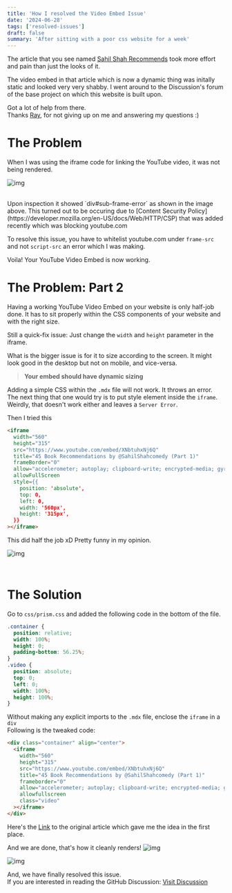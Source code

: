 ```yaml
---
title: 'How I resolved the Video Embed Issue'
date: '2024-06-28'
tags: ['resolved-issues']
draft: false
summary: 'After sitting with a poor css website for a week'
---
```


The article that you see named [Sahil Shah Recommends](https://www.anushkagupta.in/blog/sahil_reccos) took more effort and pain than just the looks of it.

The video embed in that article which is now a dynamic thing was initally static and looked very very shabby. I went around to the Discussion's forum of the base project on which this website is built upon.

Got a lot of help from there. <br/>
Thanks [Ray](https://github.com/ray-android), for not giving up on me and answering my questions :)

# The Problem

When I was using the iframe code for linking the YouTube video, it was not being rendered.

![img](/static/images/video_embed/mess-1.png)

<br />
Upon inspection it showed `div#sub-frame-error` as shown in the image above. This turned out to be occuring
due to [Content Security Policy](https://developer.mozilla.org/en-US/docs/Web/HTTP/CSP) that was added
recently which was blocking youtube.com

To resolve this issue, you have to whitelist youtube.com under `frame-src` and not `script-src` an error which I was making.

Voila! Your YouTube Video Embed is now working.

# The Problem: Part 2

Having a working YouTube Video Embed on your website is only half-job done. It has to sit properly within the CSS components of your website and with the right size.

Still a quick-fix issue: Just change the `width` and `height` parameter in the iframe.

What is the bigger issue is for it to size according to the screen. It might look good in the desktop but not on mobile, and vice-versa.

> **Your embed should have dynamic sizing**

Adding a simple CSS within the `.mdx` file will not work. It throws an error.
The next thing that one would try is to put style element inside the `iframe`. Weirdly, that doesn't work either and leaves a `Server Error`.

Then I tried this

```html
<iframe
  width="560"
  height="315"
  src="https://www.youtube.com/embed/XNbtuhxNj6Q"
  title="45 Book Recommendations by @SahilShahcomedy (Part 1)"
  frameBorder="0"
  allow="accelerometer; autoplay; clipboard-write; encrypted-media; gyroscope; picture-in-picture; web-share"
  allowFullScreen
  style={{
    position: 'absolute',
    top: 0,
    left: 0,
    width: '560px',
    height: '315px',
  }}
></iframe>
```

This did half the job xD Pretty funny in my opinion.

![img](/static/images/video_embed/mess-2.png)

<br />

# The Solution

Go to `css/prism.css` and added the following code in the bottom of the file.

```css
.container {
  position: relative;
  width: 100%;
  height: 0;
  padding-bottom: 56.25%;
}
.video {
  position: absolute;
  top: 0;
  left: 0;
  width: 100%;
  height: 100%;
}
```

Without making any explicit imports to the `.mdx` file, enclose the `iframe` in a `div` <br/>
Following is the tweaked code:

```html
<div class="container" align="center">
  <iframe
    width="560"
    height="315"
    src="https://www.youtube.com/embed/XNbtuhxNj6Q"
    title="45 Book Recommendations by @SahilShahcomedy (Part 1)"
    frameborder="0"
    allow="accelerometer; autoplay; clipboard-write; encrypted-media; gyroscope; picture-in-picture; web-share"
    allowfullscreen
    class="video"
  ></iframe>
</div>
```

Here's the [Link](https://www.h3xed.com/web-development/how-to-make-a-responsive-100-width-youtube-iframe-embed) to the original article which gave me the idea in the first place.

And we are done, that's how it cleanly renders!
![img](/static/images/video_embed/mess-3.png)

![img](/static/images/video_embed/mess-4.png)

And, we have finally resolved this issue. <br/>
If you are interested in reading the GitHub Discussion: [Visit Discussion](https://github.com/timlrx/tailwind-nextjs-starter-blog/discussions/116#discussioncomment-9848551)
